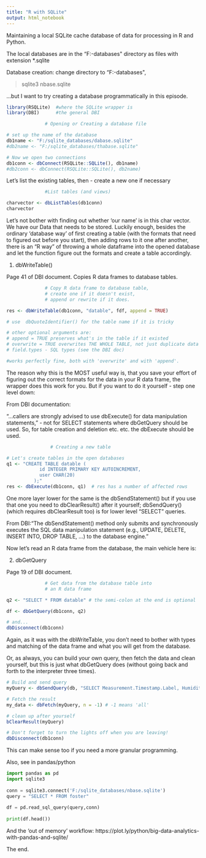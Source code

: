 ---
title: "R with SQLite"
output: html_notebook
---

Maintaining a local SQLite cache database of data for processing in R and Python.

The local databases are in the "F:\sqlite-databases\" directory as files with extension *.sqlite

Database creation: change directory to "F:\sqlite-databases\", 

>sqlite3 nbase.sqlite

...but I want to try creating a database programmatically in this episode.

```{r}
library(RSQLite)  #where the SQLite wrapper is
library(DBI)      #the general DBI

              # Opening or Creating a database file

# set up the name of the database
db1name <- "F:/sqlite_databases/dabase.sqlite"
#db2name <- "F:/sqlite_databases/thabase.sqlite"

# Now we open two connections
db1conn <- dbConnect(RSQLite::SQLite(), db1name)
#db2conn <- dbConnect(RSQLite::SQLite(), db2name)

```

Let's list the existing tables, then - create a new one if necessary

```{r}
              #List tables (and views)

charvector <- dbListTables(db1conn)
charvector
```

Let's not bother with finding out whether 'our name' is in this char vector. We have our Data that needs to be stored. Luckily enough, besides the ordinary 'database way' of first creating a table (with the formats that need to figured out before you start), then adding rows to it one after another, there is an "R way" of throwing a whole dataframe into the opened database and let the function figure out the formats and create a table accordingly.

1. dbWriteTable()

Page 41 of DBI document. Copies R data frames to database tables.

```{r}
              # Copy R data frame to database table,
              # create one if it doesn't exist,
              # append or rewrite if it does.

res <- dbWriteTable(db1conn, "datable", fdf, append = TRUE)

# use  dbQuoteIdentifier() for the table name if it is tricky

# other optional arguments are:
# append = TRUE preserves what's in the table if it existed
# overwrite = TRUE overwrites THE WHOLE TABLE, not just duplicate data
# field.types - SQL types (see the DBI doc)

#works perfectly fine, both with 'overwrite' and with 'append'.
```

The reason why this is the MOST useful way is, that you save your effort of figuring out the correct formats for the data in your R data frame, the wrapper does this work for you. But if you want to do it yourself - step one level down:

From DBI documentation:

"...callers are strongly advised to use dbExecute() for data manipulation statements," - not for SELECT statements where dbGetQuery should be used. So, for table creation and deletion etc. etc. the dbExecute should be used.

```{r}

                # Creating a new table

# Let's create tables in the open databases
q1 <- "CREATE TABLE datable (
            id INTEGER PRIMARY KEY AUTOINCREMENT,
            user CHAR(20)
          );"
res <- dbExecute(db1conn, q1)  # res has a number of affected rows
```

One more layer lower for the same is the dbSendStatement() but if you use that one you need to  dbClearResult() after it yourself; dbSendQuery() (which requires dbClearResult too) is for lower level "SELECT" queries.

From DBI:"The dbSendStatement() method only submits and synchronously executes the SQL data manipulation statement (e.g., UPDATE, DELETE, INSERT INTO, DROP TABLE, ...) to the database engine. "

Now let's read an R data frame from the database, the main vehicle here is:

2. dbGetQuery

Page 19 of DBI document.

```{r}
              # Get data from the database table into
              # an R data frame

q2 <- "SELECT * FROM datable" # the semi-colon at the end is optional

df <- dbGetQuery(db1conn, q2)

# and...
dbDisconnect(db1conn)
```

Again, as it was with the dbWriteTable, you don't need to bother with types and matching of the data frame and what you will get from the database.

Or, as always, you can build your own query, then fetch the data and clean yourself, but this is just what dbGetQuery does (without going back and forth to the interpreter three times).

```{r}
# Build and send query
myQuery <- dbSendQuery(db, "SELECT Measurement.Timestamp.Label, Humidity FROM foster")

# Fetch the result
my_data <- dbFetch(myQuery, n = -1) # -1 means 'all'

# clean up after yourself 
bClearResult(myQuery)

# Don't forget to turn the lights off when you are leaving!
dbDisconnect(db1conn)
```

This can make sense too if you need a more granular programming.


Also, see in pandas/python

```{python}
import pandas as pd
import sqlite3
 
conn = sqlite3.connect('F:/sqlite_databases/nbase.sqlite')
query = "SELECT * FROM foster"
 
df = pd.read_sql_query(query,conn)
 
print(df.head())
```


And the 'out of memory' workflow: https://plot.ly/python/big-data-analytics-with-pandas-and-sqlite/

The end.
